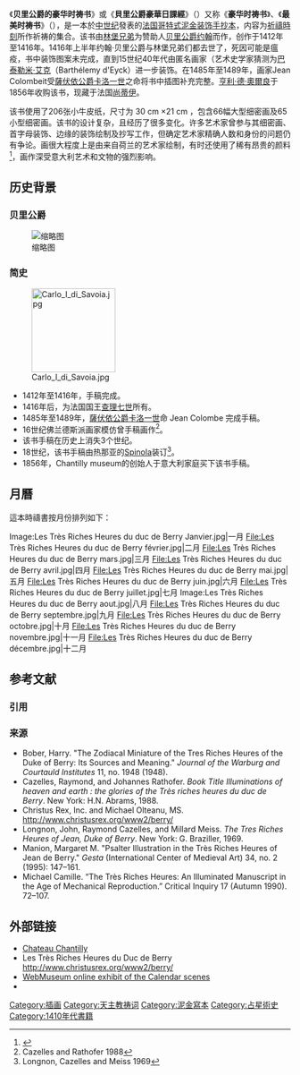 {{Request translation|fr}}
{{Infobox artwork
|title=贝里公爵的豪华时祷书
| other_language_1   = 法语
| other_title_1      = Les Très Riches Heures du duc de Berry 
|image=Anatomical Man.jpg
|caption=黄道十二宫图人像<br /><small>（Anatomical Man，又称Zodiacal Man。Ms.65, f.14v）</small>
|artist=[[林堡兄弟|林堡兄弟]]<br />Barthélemy d'Eyck（猜测）<br />Jean Colombe
|year=1411年-1416年<br />1440年<br />1485年-1486年
|city= {{FRA}} [[尚蒂利|尚蒂利]]
|坐标=
| height_metric=29
| width_metric=21
| metric_unit=cm
|owner=[[法兰西学会|法兰西学会]]
|type=皮纸手抄本
|museum=Musée Condé图书馆
}}

《'''贝里公爵的豪华时祷书'''》或《'''貝里公爵豪華日課經'''》（{{lang-fr|Les Très Riches Heures du duc de Berry}}）又称《'''豪华时祷书'''》、《'''最美时祷书'''》（{{lang-fr|Très Riches Heures}}），是一本於[[中世纪|中世纪]]發表的[[法国|法国]][[哥特式|哥特式]][[泥金装饰手抄本|泥金装饰手抄本]]，内容为[[祈禱時刻|祈禱時刻]]所作祈祷的集合。该书由[[林堡兄弟|林堡兄弟]]为赞助人[[贝里公爵约翰|贝里公爵约翰]]而作，创作于1412年至1416年。1416年上半年约翰·贝里公爵与林堡兄弟们都去世了，死因可能是瘟疫，书中装饰图案未完成，直到15世纪40年代由匿名画家（艺术史学家猜测为[[巴泰勒米·艾克|巴泰勒米·艾克]]（Barthélemy d'Eyck）进一步装饰。在1485年至1489年，画家Jean Colombeit受[[卡洛一世_(薩伏依)|薩伏依公爵卡洛一世]]之命将书中插图补充完整。[[亨利·德·奧爾良_(奧馬勒公爵)|亨利·德·奧爾良]]于1856年收购该书，现藏于法国[[尚蒂伊|尚蒂伊]]{{le|孔蒂博物館|Condé Museum}}。

该书使用了206张小牛皮纸，尺寸为 30 cm ×21 cm ，包含66幅大型细密画及65小型细密画。该书的设计复杂，且经历了很多变化。许多艺术家曾参与其细密画、首字母装饰、边缘的装饰绘制及抄写工作，但确定艺术家精确人数和身份的问题仍有争论。画很大程度上是由来自荷兰的艺术家绘制，有时还使用了稀有昂贵的颜料<ref>{{Cite web |url=http://humanities.uchicago.edu/images/heures/heures.html |title=Humanities.uchicago.edu |access-date=2013-09-01 |archive-date=2009-01-23 |archive-url=https://web.archive.org/web/20090123023847/http://humanities.uchicago.edu/images/heures/heures.html |dead-url=yes }}</ref>，画作深受意大利艺术和文物的强烈影响。

== 历史背景 ==
=== 贝里公爵 ===
[[File:Duc_de_Berry.jpg|缩略图]]
=== 简史 ===
[[File:Carlo_I_di_Savoia.jpg|150px]]
*1412年至1416年，手稿完成。
*1416年后，为法国国王[[查理七世_(法兰西)|查理七世]]所有。
*1485年至1489年，[[卡洛一世_(薩伏依)|薩伏依公爵卡洛一世]]命 Jean Colombe 完成手稿。
*16世纪佛兰德斯派画家模仿曾手稿画作<ref>Cazelles and Rathofer 1988</ref>。
*该书手稿在历史上消失3个世纪。
*18世纪，该书手稿由热那亚的[[Spinola_family|Spinola]]装订<ref>Longnon, Cazelles and Meiss 1969</ref>。
*1856年，Chantilly museum的创始人于意大利家庭买下该书手稿。

==月曆==
這本時禱書按月份排列如下：
<gallery class="center" mode="nolines" widths="180px" heights="220px">
Image:Les Très Riches Heures du duc de Berry Janvier.jpg|一月
File:Les Très Riches Heures du duc de Berry février.jpg|二月
File:Les Très Riches Heures du duc de Berry mars.jpg|三月
File:Les Très Riches Heures du duc de Berry avril.jpg|四月
File:Les Très Riches Heures du duc de Berry mai.jpg|五月
File:Les Très Riches Heures du duc de Berry juin.jpg|六月
File:Les Très Riches Heures du duc de Berry juillet.jpg|七月
Image:Les Très Riches Heures du duc de Berry aout.jpg|八月
File:Les Très Riches Heures du duc de Berry septembre.jpg|九月
File:Les Très Riches Heures du duc de Berry octobre.jpg|十月
File:Les Très Riches Heures du duc de Berry novembre.jpg|十一月
File:Les Très Riches Heures du duc de Berry décembre.jpg|十二月
</gallery>
== 参考文献 ==
=== 引用 ===
{{Reflist|30em}}

=== 来源 ===
{{refbegin}}
* Bober, Harry. "The Zodiacal Miniature of the Tres Riches Heures of the Duke of Berry: Its Sources and Meaning." ''Journal of the Warburg and Courtauld Institutes'' 11, no. 1948 (1948).
* Cazelles, Raymond, and Johannes Rathofer. ''Book Title Illuminations of heaven and earth : the glories of the Très riches heures du duc de Berry''. New York: H.N. Abrams, 1988.
* Christus Rex, Inc. and Michael Olteanu, MS. http://www.christusrex.org/www2/berry/{{Webarchive|url=https://archive.is/20121209000742/http://www.christusrex.org/www2/berry/ |date=2012-12-09 }}
* Longnon, John, Raymond Cazelles, and Millard Meiss. ''The Tres Riches Heures of Jean, Duke of Berry''. New York: G. Braziller, 1969.
* Manion, Margaret M. "Psalter Illustration in the Très Riches Heures of Jean de Berry." ''Gesta'' (International Center of Medieval Art) 34, no. 2 (1995): 147–161.
* Michael Camille.  “The Très Riches Heures: An Illuminated Manuscript in the Age of Mechanical Reproduction.”  Critical Inquiry 17 (Autumn 1990). 72–107.
{{refend}}

== 外部链接 ==
{{Commons|Très Riches Heures du Duc de Berry}}
* [http://www.chateaudechantilly.com/ Chateau Chantilly]{{Wayback|url=http://www.chateaudechantilly.com/ |date=20130815045405 }}
* Les Très Riches Heures du Duc de Berry http://www.christusrex.org/www2/berry/{{Webarchive|url=https://archive.is/20121209000742/http://www.christusrex.org/www2/berry/ |date=2012-12-09 }}
* [https://web.archive.org/web/20160313115600/http://webmuseum.poboxes.info/wm/rh WebMuseum online exhibit of the Calendar scenes]
* {{Cite web
| title = Alexander: Labeur and Paresse
| accessdate = 2009-01-01
| url = http://employees.oneonta.edu/farberas/ARTH/arth214_folder/trh_alexander.html
| archive-date = 2008-10-10
| archive-url = https://web.archive.org/web/20081010203242/http://employees.oneonta.edu/farberas/arth/arth214_folder/trh_alexander.html
| dead-url = no
}}

{{DEFAULTSORT:Tres Riches Heures Du Duc De Berry}}
[[Category:插画|Category:插画]]
[[Category:天主教祷词|Category:天主教祷词]]
[[Category:泥金寫本|Category:泥金寫本]]
[[Category:占星術史|Category:占星術史]]
[[Category:1410年代書籍|Category:1410年代書籍]]